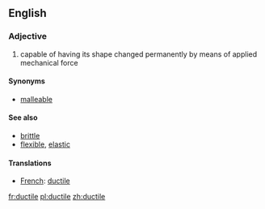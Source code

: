 ==English==

===Adjective===

#capable of having its shape changed permanently by means of applied mechanical force

====Synonyms====
*[[malleable]]

====See also====
*[[brittle]]
*[[flexible]], [[elastic]]

====Translations====
*[[French]]: [[ductile]]

[[fr:ductile]]
[[pl:ductile]]
[[zh:ductile]]